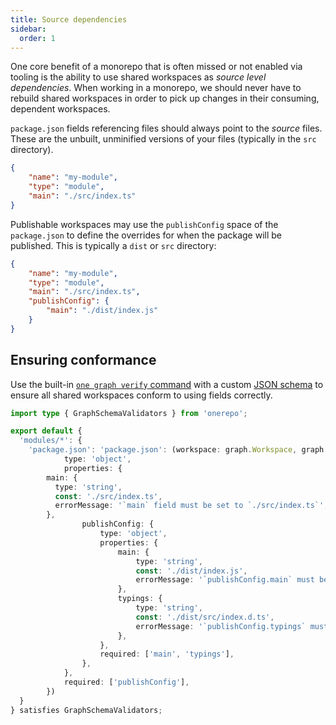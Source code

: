 ```yaml
---
title: Source dependencies
sidebar:
  order: 1
---
```


One core benefit of a monorepo that is often missed or not enabled via tooling is the ability to use shared workspaces as _source level dependencies_. When working in a monorepo, we should never have to rebuild shared workspaces in order to pick up changes in their consuming, dependent workspaces.

`package.json` fields referencing files should always point to the _source_ files. These are the unbuilt, unminified versions of your files (typically in the `src` directory).

```json title="./modules/my-module/package.json"
{
	"name": "my-module",
	"type": "module",
	"main": "./src/index.ts"
}
```

Publishable workspaces may use the `publishConfig` space of the `package.json` to define the overrides for when the package will be published. This is typically a `dist` or `src` directory:

```json title="./modules/my-module/package.json" ins={5-7}
{
	"name": "my-module",
	"type": "module",
	"main": "./src/index.ts",
	"publishConfig": {
		"main": "./dist/index.js"
	}
}
```

## Ensuring conformance

Use the built-in [`one graph verify` command](/core/graph/#one-graph-verify) with a custom [JSON schema](/core/graph/#json-validation) to ensure all shared workspaces conform to using fields correctly.

```ts title="graph-schema.ts"
import type { GraphSchemaValidators } from 'onerepo';

export default {
  'modules/*': {
    'package.json': 'package.json': (workspace: graph.Workspace, graph: graph.Graph) => ({
			type: 'object',
			properties: {
        main: {
          type: 'string',
          const: './src/index.ts',
          errorMessage: '`main` field must be set to `./src/index.ts`',
        },
				publishConfig: {
					type: 'object',
					properties: {
						main: {
							type: 'string',
							const: './dist/index.js',
							errorMessage: '`publishConfig.main` must be set to `./dist/index.js`',
						},
						typings: {
							type: 'string',
							const: './dist/src/index.d.ts',
							errorMessage: '`publishConfig.typings` must be set to `./dist/src/index.d.ts`',
						},
					},
					required: ['main', 'typings'],
				},
			},
			required: ['publishConfig'],
		})
  }
} satisfies GraphSchemaValidators;
```

